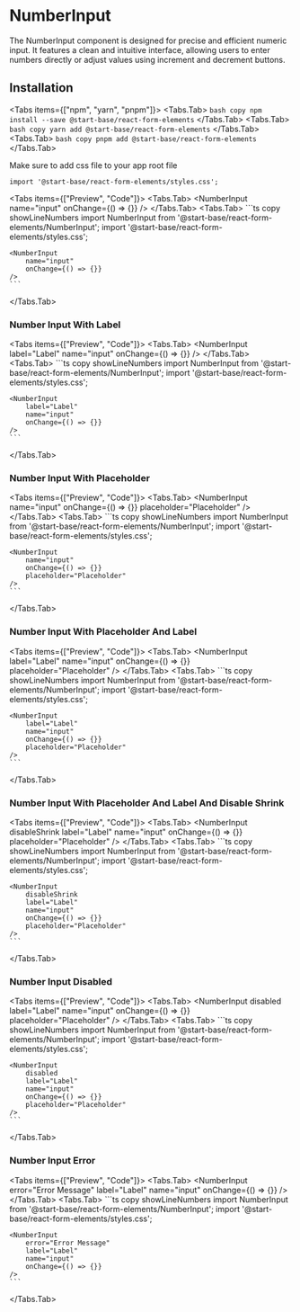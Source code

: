 # NumberInput

The NumberInput component is designed for precise and efficient numeric input. It features a clean and intuitive interface, allowing users to enter numbers directly or adjust values using increment and decrement buttons.

## Installation

<Tabs items={["npm", "yarn", "pnpm"]}>
<Tabs.Tab>
    ``` bash copy
    npm install --save @start-base/react-form-elements
    ```
  </Tabs.Tab>
  <Tabs.Tab>
    ``` bash copy
    yarn add @start-base/react-form-elements
    ```
  </Tabs.Tab>
  <Tabs.Tab>
    ``` bash copy
    pnpm add @start-base/react-form-elements
    ```
  </Tabs.Tab>
</Tabs>

Make sure to add css file to your app root file

``` tsx copy
import '@start-base/react-form-elements/styles.css';
```


<Tabs items={["Preview", "Code"]}>
  <Tabs.Tab>
  <Preview height="200px">
   <NumberInput
    name="input"
    onChange={() => {}}
  />
  </Preview>
  </Tabs.Tab>
  <Tabs.Tab>
    ```ts copy showLineNumbers
    import NumberInput from '@start-base/react-form-elements/NumberInput';
    import '@start-base/react-form-elements/styles.css';

    <NumberInput
        name="input"
        onChange={() => {}}
    />
    ```
  </Tabs.Tab>
</Tabs>

### Number Input With Label

<Tabs items={["Preview", "Code"]}>
  <Tabs.Tab>
  <Preview height="200px">
   <NumberInput
    label="Label"
    name="input"
    onChange={() => {}}
  />
  </Preview>
  </Tabs.Tab>
  <Tabs.Tab>
    ```ts copy showLineNumbers
    import NumberInput from '@start-base/react-form-elements/NumberInput';
    import '@start-base/react-form-elements/styles.css';

    <NumberInput
        label="Label"
        name="input"
        onChange={() => {}}
    />
    ```
  </Tabs.Tab>
</Tabs>

### Number Input With Placeholder

<Tabs items={["Preview", "Code"]}>
  <Tabs.Tab>
  <Preview height="200px">
   <NumberInput
    name="input"
    onChange={() => {}}
    placeholder="Placeholder"
  />
  </Preview>
  </Tabs.Tab>
  <Tabs.Tab>
    ```ts copy showLineNumbers
    import NumberInput from '@start-base/react-form-elements/NumberInput';
    import '@start-base/react-form-elements/styles.css';

    <NumberInput
        name="input"
        onChange={() => {}}
        placeholder="Placeholder"
    />
    ```
  </Tabs.Tab>
</Tabs>

### Number Input With Placeholder And Label

<Tabs items={["Preview", "Code"]}>
  <Tabs.Tab>
  <Preview height="200px">
   <NumberInput
    label="Label"
    name="input"
    onChange={() => {}}
    placeholder="Placeholder"
  />
  </Preview>
  </Tabs.Tab>
  <Tabs.Tab>
    ```ts copy showLineNumbers
    import NumberInput from '@start-base/react-form-elements/NumberInput';
    import '@start-base/react-form-elements/styles.css';

    <NumberInput
        label="Label"
        name="input"
        onChange={() => {}}
        placeholder="Placeholder"
    />
    ```
  </Tabs.Tab>
</Tabs>

### Number Input With Placeholder And Label And Disable Shrink

<Tabs items={["Preview", "Code"]}>
  <Tabs.Tab>
  <Preview height="200px">
   <NumberInput
    disableShrink
    label="Label"
    name="input"
    onChange={() => {}}
    placeholder="Placeholder"
  />
  </Preview>
  </Tabs.Tab>
  <Tabs.Tab>
    ```ts copy showLineNumbers
    import NumberInput from '@start-base/react-form-elements/NumberInput';
    import '@start-base/react-form-elements/styles.css';

    <NumberInput
        disableShrink
        label="Label"
        name="input"
        onChange={() => {}}
        placeholder="Placeholder"
    />
    ```
  </Tabs.Tab>
</Tabs>

### Number Input Disabled

<Tabs items={["Preview", "Code"]}>
  <Tabs.Tab>
  <Preview height="200px">
   <NumberInput
    disabled
    label="Label"
    name="input"
    onChange={() => {}}
    placeholder="Placeholder"
  />
  </Preview>
  </Tabs.Tab>
  <Tabs.Tab>
    ```ts copy showLineNumbers
    import NumberInput from '@start-base/react-form-elements/NumberInput';
    import '@start-base/react-form-elements/styles.css';

    <NumberInput
        disabled
        label="Label"
        name="input"
        onChange={() => {}}
        placeholder="Placeholder"
    />
    ```
  </Tabs.Tab>
</Tabs>

### Number Input Error

<Tabs items={["Preview", "Code"]}>
  <Tabs.Tab>
  <Preview height="200px">
   <NumberInput
    error="Error Message"
    label="Label"
    name="input"
    onChange={() => {}}
  />
  </Preview>
  </Tabs.Tab>
  <Tabs.Tab>
    ```ts copy showLineNumbers
    import NumberInput from '@start-base/react-form-elements/NumberInput';
    import '@start-base/react-form-elements/styles.css';

    <NumberInput
        error="Error Message"
        label="Label"
        name="input"
        onChange={() => {}}
    />
    ```
  </Tabs.Tab>
</Tabs>
